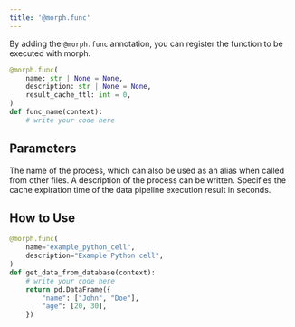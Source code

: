 ```yaml
---
title: '@morph.func'
---
```


By adding the `@morph.func` annotation, you can register the function to be executed with morph.

```python
@morph.func(
    name: str | None = None,
    description: str | None = None,
    result_cache_ttl: int = 0,
)
def func_name(context):
	# write your code here
```

## Parameters

<ParamField body="name" type="string" default="Function name">
The name of the process, which can also be used as an alias when called from other files.
</ParamField>

<ParamField body="description" type="string">
A description of the process can be written.
</ParamField>

<ParamField body="result_cache_ttl" type="integer" default="0">
Specifies the cache expiration time of the data pipeline execution result in seconds.
</ParamField>

## How to Use

```python
@morph.func(
    name="example_python_cell",
    description="Example Python cell",
)
def get_data_from_database(context):
    # write your code here
	return pd.DataFrame({
        "name": ["John", "Doe"],
        "age": [20, 30],
    })
```